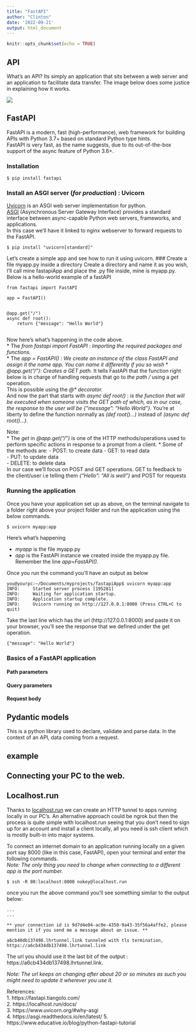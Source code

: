 ```yaml
---
title: "FastAPI"
author: "Clinton"
date: '2022-09-21'
output: html_document
---
```


```r
knitr::opts_chunk$set(echo = TRUE)
```

## API 
What's an API? 
Its simply an application that sits between a web server and an application to facilitate data transfer. The image below does some justice in explaining how it works. 

![](www/api_explained.jpg)

## FastAPI  
FastAPI is a modern, fast (high-performance), web framework for building APIs with Python 3.7+ based on standard Python type hints.   
FastAPI is very fast, as the name suggests, due to its out-of-the-box support of the async feature of Python 3.6+.   

### Installation  
```
$ pip install fastapi

```
###  Install an ASGI server (*for production*) : Uvicorn   

[Uvicorn](https://www.uvicorn.org/#why-asgi) is an ASGI web server implementation for python.    
[ASGI](https://asgi.readthedocs.io/en/latest/) (Asynchronous Server Gateway Interface) provides a standard interface between async-capable Python web servers, frameworks, and applications.  
In this case we'll have it linked to nginx webserver to forward requests to the FastAPI.   

```
$ pip install "uvicorn[standard]"  

```
Let's create a simple app and see how to run it using uvicorn. 
### Create a file myapp.py inside a directory 
Create a directory and name it as you wish, I'll call mine fastapiApp and place the .py file inside, mine is myapp.py.  
Below is a hello-world example of a fastAPI   

```
from fastapi import FastAPI

app = FastAPI()


@app.get("/")
async def root():
    return {"message": "Hello World"}


```
Now here's what's happening in the code above.  
  * The *from fastapi import FastAPI* : _Importing the required packages and functions._    
  * The *app = FastAPI()* : _We create an instance of the class FastAPI and assign it the name app. You can name it differently if you so wish_ 
  * *@app.get("/")*:  _Creates a *GET* path._ It tells FastAPI that the function right below is in charge of handling requests that go to _the path /_ using a _get_ operation.   
  This is possible using the *@* decorator.  
  * And now the part that starts with *async def root()* : _is the function that will be executed when someone visits the *GET* path of which, as in our case, the response to the user will be  *{"message": "Hello World"}*_. You're at liberty to define the function normally as  _(def root()...)_ instead of _(async def root()...)_.   
  
Note:  
  * The *get* in *@app.get("/")* is one of the HTTP methods/operations used to perform specific actions in response to a prompt from a client. 
  * Some of the methods are: 
    - POST: to create data 
    - GET: to read data  
    - PUT: to update data  
    - DELETE: to delete data   
 In our case we'll focus on POST and GET operations. GET to feedback to the client/user i.e telling them *{"Hello": "All is well"}* and POST for requests    
 
### Running the application    

Once you have your application set up as above, on the terminal navigate to a folder right above your project folder and run the application using the below commands.  

```
$ uvicorn myapp:app 

```
Here's what's happening   

  - *myapp* is the file myapp.py   
  - *app* is the FastAPI instance we created inside the myapp.py file. Remember the line _app=FastAPI()_. 
  
Once you run the command you'll have an output as below  

```
you@yourpc:~/Documents/myprojects/fastapiApp$ uvicorn myapp:app
INFO:     Started server process [195281]
INFO:     Waiting for application startup.
INFO:     Application startup complete.
INFO:     Uvicorn running on http://127.0.0.1:8000 (Press CTRL+C to quit)

```

Take the last line which has the url (http://127.0.0.1:8000) and paste it on your browser, you'll see the response that we defined under the get operation. 

```
{"message": "Hello World"}

```


### Basics of a FastAPI application  

#### Path parameters  

#### Query parameters    

#### Request body   


## Pydantic models  
This is a python library used to declare, validate and parse data. In the context of an API, data coming from a request.    

## example  


## Connecting your PC to the web.
## Localhost.run
Thanks to [localhost.run](https://localhost.run/docs/) we can create an HTTP tunnel to apps running locally in our PC's. An alternative approach could be ngrok but then the process is quite simple with localhost.run seeing that you don't need to sign up for an account and install a client locally, all you need is ssh client which is mostly built-in into major systems.     

To connect an internet domain to an application running locally on a given port say 8000 (like in this case, FastAPI),
open your terminal and enter the following commands.     
_Note: The only thing you need to change when connecting to a different app is the port number._   

```
$ ssh -R 80:localhost:8000 nokey@localhost.run

```

once you run the above command you'll see something similar to the output below: 

```
...
...

** your connection id is 9d7d4e04-ac0e-4350-9a43-35f56a4affe2, please mention it if you send me a message about an issue. **     

a6cb40db137498.lhrtunnel.link tunneled with tls termination, https://a6cb434db137498.lhrtunnel.link

```
The url you should use it the last bit of the output : https://a6cb434db137498.lhrtunnel.link.    

_Note: The url keeps on changing after about 20 or so minutes as such you might need to update it wherever you use it._        


References:  
1. https://fastapi.tiangolo.com/  
2. https://localhost.run/docs/   
3. https://www.uvicorn.org/#why-asgi  
4. https://asgi.readthedocs.io/en/latest/ 
5. https://www.educative.io/blog/python-fastapi-tutorial   

